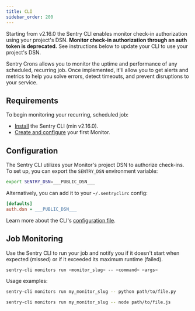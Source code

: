 ```yaml
---
title: CLI
sidebar_order: 200
---
```


<Include name="beta-alert-crons.mdx" />

<Alert level="note" title="Deprecation Notice">

Starting from v2.16.0 the Sentry CLI enables monitor check-in authorization using your project's DSN. **Monitor check-in authorization through an auth token is deprecated.** See instructions below to update your CLI to use your project's DSN.

</Alert>

Sentry Crons allows you to monitor the uptime and performance of any scheduled, recurring job. Once implemented, it'll allow you to get alerts and metrics to help you solve errors, detect timeouts, and prevent disruptions to your service.

## Requirements

To begin monitoring your recurring, scheduled job:

- [Install](/product/cli/installation) the Sentry CLI (min v2.16.0).
- [Create and configure](https://sentry.io/crons/create/) your first Monitor.

## Configuration

The Sentry CLI utilizes your Monitor's project DSN to authorize check-ins. To set up, you can export the `SENTRY_DSN` environment variable:

```bash
export SENTRY_DSN=___PUBLIC_DSN___
```

Alternatively, you can add it to your `~/.sentryclirc` config:

```ini {filename:~/.sentryclirc}
[defaults]
auth.dsn = ___PUBLIC_DSN___
```

Learn more about the CLI's [configuration file](/product/cli/configuration#configuration-file).

## Job Monitoring

Use the Sentry CLI to run your job and notify you if it doesn't start when expected (missed) or if it exceeded its maximum runtime (failed).

```bash {tabTitle: CLI}
sentry-cli monitors run <monitor_slug> -- <command> <args>
```

Usage examples:

```bash {tabTitle: Python}
sentry-cli monitors run my_monitor_slug -- python path/to/file.py
```

```bash {tabTitle: Node.JS}
sentry-cli monitors run my_monitor_slug -- node path/to/file.js
```
